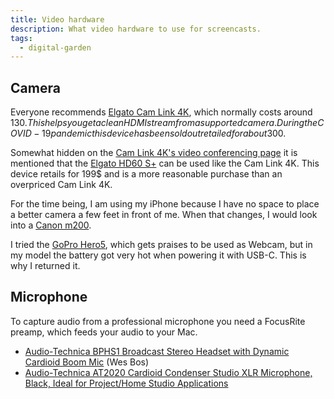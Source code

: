 ```yaml
---
title: Video hardware
description: What video hardware to use for screencasts.
tags:
  - digital-garden
---
```


## Camera

Everyone recommends
[Elgato Cam Link 4K](https://www.elgato.com/en/gaming/cam-link-4k), which
normally costs around
130$. This helps you get a clean HDMI stream from a
supported camera. During the COVID-19 pandemic this device has been sold out
retailed for about 300$.

Somewhat hidden on the
[Cam Link 4K's video conferencing page](https://help.elgato.com/hc/en-us/articles/360041358791-Cam-Link-4K-Video-Conferencing#:~:text=The%20Elgato%20Game%20Capture%20HD60%20S%2B%20features%20up%20to%204K60,compatible%20with%20video%20conferencing%20software.)
it is mentioned that the
[Elgato HD60 S+](https://www.elgato.com/en/gaming/game-capture-hd60-s-plus) can
be used like the Cam Link 4K. This device retails for 199\$ and is a more
reasonable purchase than an overpriced Cam Link 4K.

For the time being, I am using my iPhone because I have no space to place a
better camera a few feet in front of me. When that changes, I would look into a
[Canon m200](https://www.usa.canon.com/internet/portal/us/home/products/details/cameras/eos-dslr-and-mirrorless-cameras/mirrorless/eos-m200-ef-m-15-45mm-is-stm-kit).

I tried the [GoPro Hero5](https://gopro.com/en/us/update/hero5), which gets
praises to be used as Webcam, but in my model the battery got very hot when
powering it with USB-C. This is why I returned it.

## Microphone

To capture audio from a professional microphone you need a FocusRite preamp,
which feeds your audio to your Mac.

- [Audio-Technica BPHS1 Broadcast Stereo Headset with Dynamic Cardioid Boom Mic](https://www.amazon.com/Audio-Technica-BPHS1-Broadcast-Headset-Cardioid/dp/B003D87JI2/ref=sr_1_2?dchild=1&keywords=audio+technica+headset&qid=1590183383&sr=8-2)
  (Wes Bos)
- [Audio-Technica AT2020 Cardioid Condenser Studio XLR Microphone, Black, Ideal for Project/Home Studio Applications](https://www.amazon.com/gp/product/B0006H92QK/ref=as_li_qf_sp_asin_il_tl?ie=UTF8&camp=1789&creative=9325&creativeASIN=B0006H92QK&linkCode=as2&tag=webo080-20&linkId=PHY64E6Y43GHI55T)
